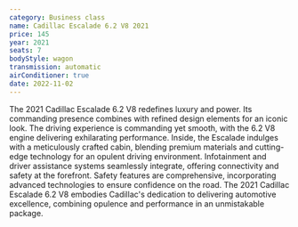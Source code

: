 ```yaml
---
category: Business class
name: Cadillac Escalade 6.2 V8 2021
price: 145
year: 2021
seats: 7
bodyStyle: wagon
transmission: automatic
airConditioner: true
date: 2022-11-02
---
```

The 2021 Cadillac Escalade 6.2 V8 redefines luxury and power. Its commanding presence combines with refined design elements for an iconic look. The driving experience is commanding yet smooth, with the 6.2 V8 engine delivering exhilarating performance. Inside, the Escalade indulges with a meticulously crafted cabin, blending premium materials and cutting-edge technology for an opulent driving environment. Infotainment and driver assistance systems seamlessly integrate, offering connectivity and safety at the forefront. Safety features are comprehensive, incorporating advanced technologies to ensure confidence on the road. The 2021 Cadillac Escalade 6.2 V8 embodies Cadillac's dedication to delivering automotive excellence, combining opulence and performance in an unmistakable package.